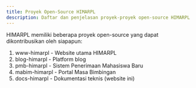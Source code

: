 ```yaml
---
title: Proyek Open-Source HIMARPL
description: Daftar dan penjelasan proyek-proyek open-source HIMARPL
---
```


HIMARPL memiliki beberapa proyek open-source yang dapat dikontribusikan oleh siapapun:

1. www-himarpl - Website utama HIMARPL
2. blog-himarpl - Platform blog
3. pmb-himarpl - Sistem Penerimaan Mahasiswa Baru
4. mabim-himarpl - Portal Masa Bimbingan
5. docs-himarpl - Dokumentasi teknis (website ini)
